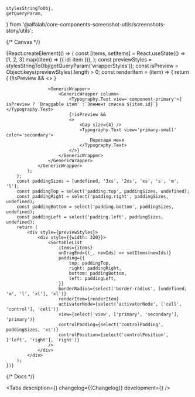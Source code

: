 
    stylesStringToObj,
    getQueryParam,
} from '@alfalab/core-components-screenshot-utils/screenshots-story/utils';

<Meta title='Components/SortableList' component={SortableList} id='SortableList' />

{/* Canvas */}

<Story name='SortableList'>
    {React.createElement(() => {
        const [items, setItems] = React.useState(() =>
            [1, 2, 3].map((item) => ({ id: item })),
        );
        const previewStyles = stylesStringToObj(getQueryParam('wrapperStyles'));
        const isPreview = Object.keys(previewStyles).length > 0;
        const renderItem = (item) => {
            return (
                <GenericWrapper alignItems='center' padding={{ top: 's', bottom: 's', left: 'm' }}>
                    {!isPreview &&
                        <>
                            <GenericWrapper>
                                <SuperEllipse size={48}>
                                    <DiamondsMIcon aria-label='diamonds' />
                                </SuperEllipse>
                            </GenericWrapper>
                            <Gap size={16} direction='horizontal' />
                        </>
                    }

                    <GenericWrapper>
                        <GenericWrapper column>
                            <Typography.Text view='component-primary'>{ isPreview ? 'Draggable item' :`Элемент списка ${item.id}`}</Typography.Text>
                            {!isPreview &&
                            <>
                                <Gap size={4} />
                                <Typography.Text view='primary-small' color='secondary'>
                                    Перетащи меня
                                </Typography.Text>
                            </>}
                        </GenericWrapper>
                    </GenericWrapper>
                </GenericWrapper>
            );
        };
        const paddingSizes = [undefined, '3xs', '2xs', 'xs', 's', 'm', 'l'];
        const paddingTop = select('padding.top', paddingSizes, undefined);
        const paddingRight = select('padding.right', paddingSizes, undefined);
        const paddingBottom = select('padding.bottom', paddingSizes, undefined);
        const paddingLeft = select('padding.left', paddingSizes, undefined);
        return (
            <div style={previewStyles}>
                <div style={{width: 320}}>
                    <SortableList
                        items={items}
                        onDragEnd={(_, newIds) => setItems(newIds)}
                        padding={{
                            top: paddingTop,
                            right: paddingRight,
                            bottom: paddingBottom,
                            left: paddingLeft,
                        }}
                        borderRadius={select('border-radius', [undefined, 'm', 'l', 'xl'], 'xl')}
                        renderItem={renderItem}
                        activatorNode={select('activatorNode', ['cell', 'control'], 'cell')}
                        view={select('view', ['primary', 'secondary'], 'primary')}
                        controlPadding={select('controlPadding', paddingSizes, 'xs')}
                        controlPosition={select('controlPosition', ['left', 'right'], 'right')}
                    />
                </div>
            </div>
        );
    })}

</Story>

{/* Docs */}

<ComponentHeader name='SortableList' children='Список перетаскиваемых элементов' />

<Tabs
    description={<Description />}
    changelog={<Markdown>{Changelog}</Markdown>}
    development={<Development />}
/>
